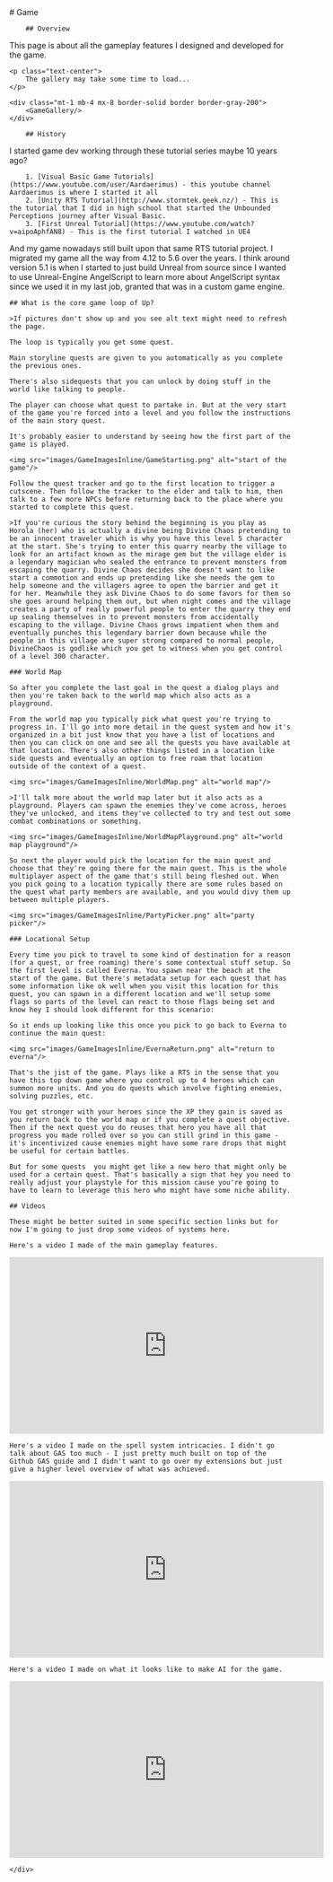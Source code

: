 
<main class="m-6">
    <div class="m-2 mdx-content">
        # Game
    
        ## Overview

This page is about all the gameplay features I designed and developed for the game.

    <p class="text-center">
        The gallery may take some time to load...
    </p>

    <div class="mt-1 mb-4 mx-8 border-solid border border-gray-200">
        <GameGallery/>
    </div>

        ## History

I started game dev working through these tutorial series maybe 10 years ago?

        1. [Visual Basic Game Tutorials](https://www.youtube.com/user/Aardaerimus) - this youtube channel Aardaerimus is where I started it all
        2. [Unity RTS Tutorial](http://www.stormtek.geek.nz/) - This is the tutorial that I did in high school that started the Unbounded Perceptions journey after Visual Basic.
        3. [First Unreal Tutorial](https://www.youtube.com/watch?v=aipoAphfAN8) - This is the first tutorial I watched in UE4

And my game nowadays still built upon that same RTS tutorial project. I migrated my game all the way from 4.12 to 5.6 over the years. I think around version 5.1 is when I started to just build Unreal from source since I wanted to use Unreal-Engine AngelScript to learn more about AngelScript syntax since we used it in my last job, granted that was in a custom game engine.

    ## What is the core game loop of Up?

    >If pictures don't show up and you see alt text might need to refresh the page.

    The loop is typically you get some quest.

    Main storyline quests are given to you automatically as you complete the previous ones.

    There's also sidequests that you can unlock by doing stuff in the world like talking to people.

    The player can choose what quest to partake in. But at the very start of the game you're forced into a level and you follow the instructions of the main story quest.

    It's probably easier to understand by seeing how the first part of the game is played.

    <img src="images/GameImagesInline/GameStarting.png" alt="start of the game"/>

    Follow the quest tracker and go to the first location to trigger a cutscene. Then follow the tracker to the elder and talk to him, then talk to a few more NPCs before returning back to the place where you started to complete this quest.

    >If you're curious the story behind the beginning is you play as Horola (her) who is actually a divine being Divine Chaos pretending to be an innocent traveler which is why you have this level 5 character at the start. She's trying to enter this quarry nearby the village to look for an artifact known as the mirage gem but the village elder is a legendary magician who sealed the entrance to prevent monsters from escaping the quarry. Divine Chaos decides she doesn't want to like start a commotion and ends up pretending like she needs the gem to help someone and the villagers agree to open the barrier and get it for her. Meanwhile they ask Divine Chaos to do some favors for them so she goes around helping them out, but when night comes and the village creates a party of really powerful people to enter the quarry they end up sealing themselves in to prevent monsters from accidentally escaping to the village. Divine Chaos grows impatient when them and eventually punches this legendary barrier down because while the people in this village are super strong compared to normal people, DivineChaos is godlike which you get to witness when you get control of a level 300 character.

    ### World Map

    So after you complete the last goal in the quest a dialog plays and then you're taken back to the world map which also acts as a playground.

    From the world map you typically pick what quest you're trying to progress in. I'll go into more detail in the quest system and how it's organized in a bit just know that you have a list of locations and then you can click on one and see all the quests you have available at that location. There's also other things listed in a location like side quests and eventually an option to free roam that location outside of the context of a quest.

    <img src="images/GameImagesInline/WorldMap.png" alt="world map"/>

    >I'll talk more about the world map later but it also acts as a playground. Players can spawn the enemies they've come across, heroes they've unlocked, and items they've collected to try and test out some combat combinations or something.

    <img src="images/GameImagesInline/WorldMapPlayground.png" alt="world map playground"/>

    So next the player would pick the location for the main quest and choose that they're going there for the main quest. This is the whole multiplayer aspect of the game that's still being fleshed out. When you pick going to a location typically there are some rules based on the quest what party members are available, and you would divy them up between multiple players.

    <img src="images/GameImagesInline/PartyPicker.png" alt="party picker"/>

    ### Locational Setup

    Every time you pick to travel to some kind of destination for a reason (for a quest, or free roaming) there's some contextual stuff setup. So the first level is called Everna. You spawn near the beach at the start of the game. But there's metadata setup for each quest that has some information like ok well when you visit this location for this quest, you can spawn in a different location and we'll setup some flags so parts of the level can react to those flags being set and know hey I should look different for this scenario:

    So it ends up looking like this once you pick to go back to Everna to continue the main quest:

    <img src="images/GameImagesInline/EvernaReturn.png" alt="return to everna"/>

    That's the jist of the game. Plays like a RTS in the sense that you have this top down game where you control up to 4 heroes which can summon more units. And you do quests which involve fighting enemies, solving puzzles, etc.

    You get stronger with your heroes since the XP they gain is saved as you return back to the world map or if you complete a quest objective. Then if the next quest you do reuses that hero you have all that progress you made rolled over so you can still grind in this game - it's incentivized cause enemies might have some rare drops that might be useful for certain battles.

    But for some quests  you might get like a new hero that might only be used for a certain quest. That's basically a sign that hey you need to really adjust your playstyle for this mission cause you're going to have to learn to leverage this hero who might have some niche ability.

    ## Videos

    These might be better suited in some specific section links but for now I'm going to just drop some videos of systems here.

    Here's a video I made of the main gameplay features.

<iframe
  width="560"
  height="315"
  src="https://www.youtube.com/embed/mkyvwwd0gbQ?si=PpTe-5lWkkV9c_H1"
  title="YouTube video player"
  frameborder="0"
  allow="accelerometer; autoplay; clipboard-write; encrypted-media; gyroscope; picture-in-picture; web-share"
  referrerpolicy="strict-origin-when-cross-origin"
  allowfullscreen
></iframe>

    Here's a video I made on the spell system intricacies. I didn't go talk about GAS too much - I just pretty much built on top of the Github GAS guide and I didn't want to go over my extensions but just give a higher level overview of what was achieved.

<iframe
  width="560"
  height="315"
  src="https://www.youtube.com/embed/wndKvjxAEjI?si=ehfc0m3hltuEMJck"
  title="YouTube video player"
  frameborder="0"
  allow="accelerometer; autoplay; clipboard-write; encrypted-media; gyroscope; picture-in-picture; web-share"
  referrerpolicy="strict-origin-when-cross-origin"
  allowfullscreen
></iframe>

    Here's a video I made on what it looks like to make AI for the game.

<iframe
  width="560"
  height="315"
  src="https://www.youtube.com/embed/Mau5OGr4ra4?si=ypiAkJmFMqhBxDCT"
  title="YouTube video player"
  frameborder="0"
  allow="accelerometer; autoplay; clipboard-write; encrypted-media; gyroscope; picture-in-picture; web-share"
  referrerpolicy="strict-origin-when-cross-origin"
  allowfullscreen
></iframe>

    </div>

</main>
